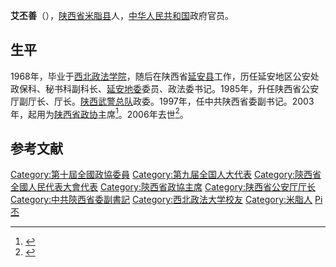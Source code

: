'''艾丕善'''（{{bd|1943年||2006年|catIdx=A}}），[[陕西省|陕西省]][[米脂县|米脂县]]人，[[中华人民共和国|中华人民共和国]]政府官员。

==生平==
1968年，毕业于[[西北政法学院|西北政法学院]]，随后在陕西省[[延安县|延安县]]工作，历任延安地区公安处政保科、秘书科副科长、[[延安地委|延安地委]]委员、政法委书记。1985年，升任陕西省公安厅副厅长、厅长。[[陕西武警总队|陕西武警总队]]政委。1997年，任中共陕西省委副书记。2003年，起用为[[陕西省政协|陕西省政协]]主席<ref>{{cite news|title=艾丕善指出两院要依法促进非公有制经济健康发展|url=http://news.sohu.com/20060222/n241965588.shtml|accessdate=2011-10-05|newspaper=搜狐网|archive-date=2016-03-13|archive-url=https://web.archive.org/web/20160313073953/http://news.sohu.com/20060222/n241965588.shtml|dead-url=no}}</ref>。2006年去世<ref>{{cite news|title=艾丕善同志遗体告别仪式２６日在西安举行|url=http://www.sn.xinhuanet.com/2006-04/27/content_6855928.htm|accessdate=2011-10-05|newspaper=新华网（陕西日报）|deadurl=yes|archiveurl=https://web.archive.org/web/20141101232836/http://www.sn.xinhuanet.com/2006-04/27/content_6855928.htm|archivedate=2014-11-01}}</ref>。

==参考文献==

{{Reflist|2}}
{{中华人民共和国陕西省正职领导人}}
{{DEFAULTSORT:Ai艾}}
[[Category:第十屆全國政協委員|Category:第十屆全國政協委員]]
[[Category:第九届全国人大代表|Category:第九届全国人大代表]]
[[Category:陝西省全國人民代表大會代表|Category:陝西省全國人民代表大會代表]]
[[Category:陝西省政協主席|Category:陝西省政協主席]]
[[Category:陕西省公安厅厅长|Category:陕西省公安厅厅长]]
[[Category:中共陝西省委副書記|Category:中共陝西省委副書記]]
[[Category:西北政法大学校友|Category:西北政法大学校友]]
[[Category:米脂人|Category:米脂人]]
[[Category:艾姓|Pi丕]]